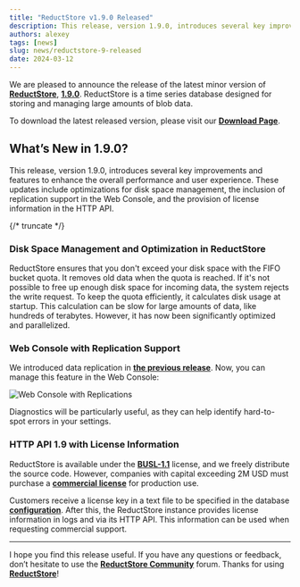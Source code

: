 ```yaml
---
title: "ReductStore v1.9.0 Released"
description: This release, version 1.9.0, introduces several key improvements and features to enhance the overall performance and user experience. These updates include optimizations for disk space management, the inclusion of replication support in the Web Console, and the provision of license information in the HTTP API.
authors: alexey
tags: [news]
slug: news/reductstore-9-released
date: 2024-03-12
---
```


We are pleased to announce the release of the latest minor version of [**ReductStore**](https://www.reduct.store/), [**1.9.0**](https://github.com/reductstore/reductstore/releases/tag/v1.9.0). ReductStore is a time series database designed for storing and managing large amounts of blob data.

To download the latest released version, please visit our [**Download Page**](https://www.reduct.store/download).

## What’s New in 1.9.0?

This release, version 1.9.0, introduces several key improvements and features to enhance the overall performance and user experience. These updates include optimizations for disk space management, the inclusion of replication support in the Web Console, and the provision of license information in the HTTP API.

<!--more-->

{/* truncate */}

### Disk Space Management and Optimization in ReductStore

ReductStore ensures that you don't exceed your disk space with the FIFO bucket quota. It removes old data when the quota is reached. If it's not possible to free up enough disk space for incoming data, the system rejects the write request. To keep the quota efficiently, it calculates disk usage at startup. This calculation can be slow for large amounts of data, like hundreds of terabytes. However, it has now been significantly optimized and parallelized.

### Web Console with Replication Support

We introduced data replication in **[the previous release](https://www.reduct.store/blog/news/reductstore-8-released)**. Now, you can manage this feature in the Web Console:

![Web Console with Replications](img/web-console.webp)

Diagnostics will be particularly useful, as they can help identify hard-to-spot errors in your settings.

### HTTP API 1.9 with License Information

ReductStore is available under the **[BUSL-1.1](https://github.com/reductstore/reductstore/blob/main/LICENSE)** license, and we freely distribute the source code. However, companies with capital exceeding 2M USD must purchase a **[commercial license](https://www.reduct.store/pricing)** for production use.

Customers receive a license key in a text file to be specified in the database **[configuration](https://www.reduct.store/docs/next/configuration#settings)**. After this, the ReductStore instance provides license information in logs and via its HTTP API. This information can be used when requesting commercial support.

---

I hope you find this release useful. If you have any questions or feedback, don’t hesitate to use the [**ReductStore Community**](https://community.reduct.store/signup) forum.
Thanks for using **[ReductStore](https://www.reduct.store/)**!
